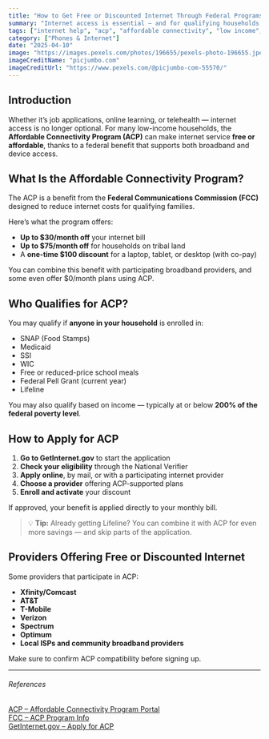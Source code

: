 ```yaml
---
title: "How to Get Free or Discounted Internet Through Federal Programs"
summary: "Internet access is essential — and for qualifying households, it can be free or heavily discounted. This article explains how the Affordable Connectivity Program (ACP) works and how to apply for monthly savings on broadband service."
tags: ["internet help", "acp", "affordable connectivity", "low income", "broadband"]
category: ["Phones & Internet"]
date: "2025-04-10"
image: "https://images.pexels.com/photos/196655/pexels-photo-196655.jpeg"
imageCreditName: "picjumbo.com"
imageCreditUrl: "https://www.pexels.com/@picjumbo-com-55570/"
---
```


## Introduction

Whether it’s job applications, online learning, or telehealth — internet access is no longer optional. For many low-income households, the **Affordable Connectivity Program (ACP)** can make internet service **free or affordable**, thanks to a federal benefit that supports both broadband and device access.

## What Is the Affordable Connectivity Program?

The ACP is a benefit from the **Federal Communications Commission (FCC)** designed to reduce internet costs for qualifying families.

Here’s what the program offers:

- **Up to $30/month off** your internet bill  
- **Up to $75/month off** for households on tribal land  
- A **one-time $100 discount** for a laptop, tablet, or desktop (with co-pay)

You can combine this benefit with participating broadband providers, and some even offer $0/month plans using ACP.

## Who Qualifies for ACP?

You may qualify if **anyone in your household** is enrolled in:

- SNAP (Food Stamps)
- Medicaid
- SSI
- WIC
- Free or reduced-price school meals
- Federal Pell Grant (current year)
- Lifeline

You may also qualify based on income — typically at or below **200% of the federal poverty level**.

## How to Apply for ACP

1. **Go to GetInternet.gov** to start the application  
2. **Check your eligibility** through the National Verifier  
3. **Apply online**, by mail, or with a participating internet provider  
4. **Choose a provider** offering ACP-supported plans  
5. **Enroll and activate** your discount  

If approved, your benefit is applied directly to your monthly bill.

> 💡 **Tip:** Already getting Lifeline? You can combine it with ACP for even more savings — and skip parts of the application.

## Providers Offering Free or Discounted Internet

Some providers that participate in ACP:

- **Xfinity/Comcast**
- **AT&T**
- **T-Mobile**
- **Verizon**
- **Spectrum**
- **Optimum**
- **Local ISPs and community broadband providers**

Make sure to confirm ACP compatibility before signing up.

***

###### References

<a href="https://www.fcc.gov/acp" target="_blank" rel="noopener noreferrer">ACP – Affordable Connectivity Program Portal</a><br />
<a href="https://www.fcc.gov/acp" target="_blank" rel="noopener noreferrer">FCC – ACP Program Info</a><br />
<a href="https://www.getinternet.gov" target="_blank" rel="noopener noreferrer">GetInternet.gov – Apply for ACP</a>